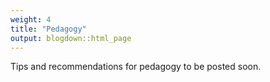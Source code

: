 ```yaml
---
weight: 4
title: "Pedagogy"
output: blogdown::html_page
---
```


Tips and recommendations for pedagogy to be posted soon.
